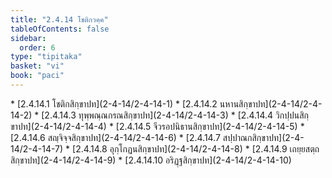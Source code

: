 ```yaml
---
title: "2.4.14 โชติกวคฺค"
tableOfContents: false
sidebar:
  order: 6
type: "tipitaka"
basket: "vi"
book: "paci"
---
```



<DynamicBreadcrumb />



<TableOfContents book="paci" section="2.4.14">
* [2.4.14.1 โชติกสิกฺขาปท](2-4-14/2-4-14-1)
* [2.4.14.2 นหานสิกฺขาปท](2-4-14/2-4-14-2)
* [2.4.14.3 ทุพฺพณฺณกรณสิกฺขาปท](2-4-14/2-4-14-3)
* [2.4.14.4 วิกปฺปนสิกฺขาปท](2-4-14/2-4-14-4)
* [2.4.14.5 จีวรอปนิธานสิกฺขาปท](2-4-14/2-4-14-5)
* [2.4.14.6 สญฺจิจฺจสิกฺขาปท](2-4-14/2-4-14-6)
* [2.4.14.7 สปฺปาณกสิกฺขาปท](2-4-14/2-4-14-7)
* [2.4.14.8 อุกฺโกฏนสิกฺขาปท](2-4-14/2-4-14-8)
* [2.4.14.9 เถยฺยสตฺถสิกฺขาปท](2-4-14/2-4-14-9)
* [2.4.14.10 อริฏฺฐสิกฺขาปท](2-4-14/2-4-14-10)
</TableOfContents>